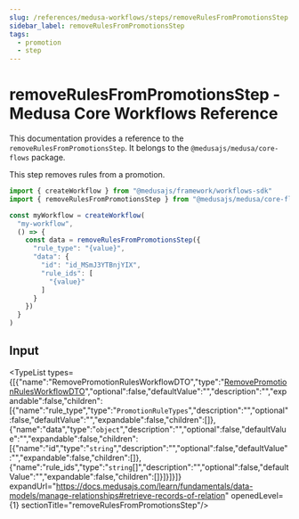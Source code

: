 ```yaml
---
slug: /references/medusa-workflows/steps/removeRulesFromPromotionsStep
sidebar_label: removeRulesFromPromotionsStep
tags:
  - promotion
  - step
---
```



# removeRulesFromPromotionsStep - Medusa Core Workflows Reference

This documentation provides a reference to the `removeRulesFromPromotionsStep`. It belongs to the `@medusajs/medusa/core-flows` package.

This step removes rules from a promotion.

```ts title="src/workflows/my-workflow.ts"
import { createWorkflow } from "@medusajs/framework/workflows-sdk"
import { removeRulesFromPromotionsStep } from "@medusajs/medusa/core-flows"

const myWorkflow = createWorkflow(
  "my-workflow",
  () => {
    const data = removeRulesFromPromotionsStep({
      "rule_type": "{value}",
      "data": {
        "id": "id_MSmJ3YTBnjYIX",
        "rule_ids": [
          "{value}"
        ]
      }
    })
  }
)
```
  

## Input

<TypeList types={[{"name":"RemovePromotionRulesWorkflowDTO","type":"[RemovePromotionRulesWorkflowDTO](../../../../../types/types/types.RemovePromotionRulesWorkflowDTO/page.mdx)","optional":false,"defaultValue":"","description":"","expandable":false,"children":[{"name":"rule_type","type":"`PromotionRuleTypes`","description":"","optional":false,"defaultValue":"","expandable":false,"children":[]},{"name":"data","type":"`object`","description":"","optional":false,"defaultValue":"","expandable":false,"children":[{"name":"id","type":"`string`","description":"","optional":false,"defaultValue":"","expandable":false,"children":[]},{"name":"rule_ids","type":"`string`[]","description":"","optional":false,"defaultValue":"","expandable":false,"children":[]}]}]}]} expandUrl="https://docs.medusajs.com/learn/fundamentals/data-models/manage-relationships#retrieve-records-of-relation" openedLevel={1} sectionTitle="removeRulesFromPromotionsStep"/>
